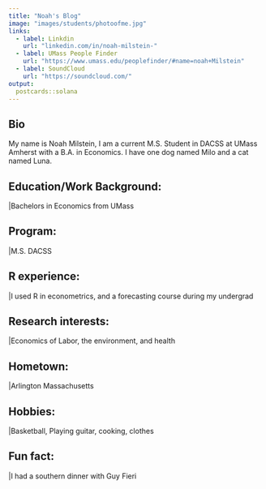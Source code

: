 ```yaml
---
title: "Noah's Blog"
image: "images/students/photoofme.jpg"
links:
  - label: Linkdin
    url: "linkedin.com/in/noah-milstein-"
  - label: UMass People Finder
    url: "https://www.umass.edu/peoplefinder/#name=noah+Milstein"
  - label: SoundCloud
    url: "https://soundcloud.com/"
output:
  postcards::solana
---
```

## Bio
| My name is Noah Milstein, I am a current M.S. Student in DACSS at UMass Amherst with a B.A. in Economics. I have one dog named Milo and a cat named Luna.
 
## Education/Work Background: 
|Bachelors in Economics from UMass

## Program: 
|M.S. DACSS

## R experience: 
|I used R in econometrics, and a forecasting course during my undergrad

## Research interests: 
|Economics of Labor, the environment, and health

## Hometown: 
|Arlington Massachusetts

## Hobbies: 
|Basketball, Playing guitar, cooking, clothes

## Fun fact: 
|I had a southern dinner with Guy Fieri 

